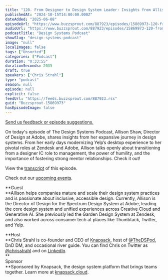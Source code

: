 ```yaml
---
title: "120. From Designer to Design System Leader: Insights from Allison Shaw's Career Journey"
publishedAt: "2024-10-15T14:00:00.000Z"
dateAdded: "2025-06-08"
episodeUrl: "https://www.buzzsprout.com/887923/episodes/15869973-120-from-designer-to-design-system-leader-insights-from-allison-shaw-s-career-journey.mp3"
audioUrl: "https://www.buzzsprout.com/887923/episodes/15869973-120-from-designer-to-design-system-leader-insights-from-allison-shaw-s-career-journey.mp3"
podcastTitle: "Design Systems Podcast"
showSlug: "design-systems-podcast"
image: "null"
localImages: false
tags: ["Unsorted"]
categories: ["Podcast"]
duration: "0:33:55"
durationSeconds: 2035
draft: true
speakers: ["Chris Strahl"]
type: "podcast"
season: null
episode: null
explicit: false
feedUrl: "https://feeds.buzzsprout.com/887923.rss"
guid: "Buzzsprout-15869973"
hasEpisodeImage: false
---
```

[Send us feedback or episode suggestions.](https://www.buzzsprout.com/twilio/text_messages/887923/open_sms)

On today's episode of The Design Systems Podcast, Allison Shaw, Director of Design at Adobe, shares insights from her expansive journey in design systems. From her early days modernizing Yelp’s desktop experience to her pivotal roles at Zendesk and Adobe, Allison talks openly about transitioning from a designer IC role to management, the power of humility, and the importance of fostering strong mentor relationships. Check it out!  
  
View the [transcript](https://docs.google.com/document/d/1Z-C2F5WNz5LLJRrhyfmcy2IIFR5kmRj6VwCyCuRjQ6c/edit?usp=sharing) of this episode.

Check out our [upcoming events](https://www.knapsack.cloud/events).  

**Guest  
**Allison helps companies mature and scale their design system practices and is passionate about inclusive, accessible design. Currently, Allison is the Director of Design for the Spectrum Design System at Adobe, leading the core design system and unified experiences across Creative Cloud and Generative AI. She previously led the Garden Design System at Zendesk, and also worked across consumer tech at places like Thumbtack, Twitter, and Yelp.

**Host  
**Chris Strahl is co-founder and CEO of [Knapsack](https://www.knapsack.cloud/), host of [@TheDSPod](https://twitter.com/thedspod), DnD DM, and occasional river guide. You can find Chris on Twitter as [@chrisstrahl](https://twitter.com/chrisstrahl) and on [LinkedIn](https://www.linkedin.com/in/chrisstrahl/).  
**  
Sponsor  
**Sponsored by Knapsack, the design system platform that brings teams together. Learn more at [knapsack.cloud](https://www.knapsack.cloud/?utm_source=podcast).
